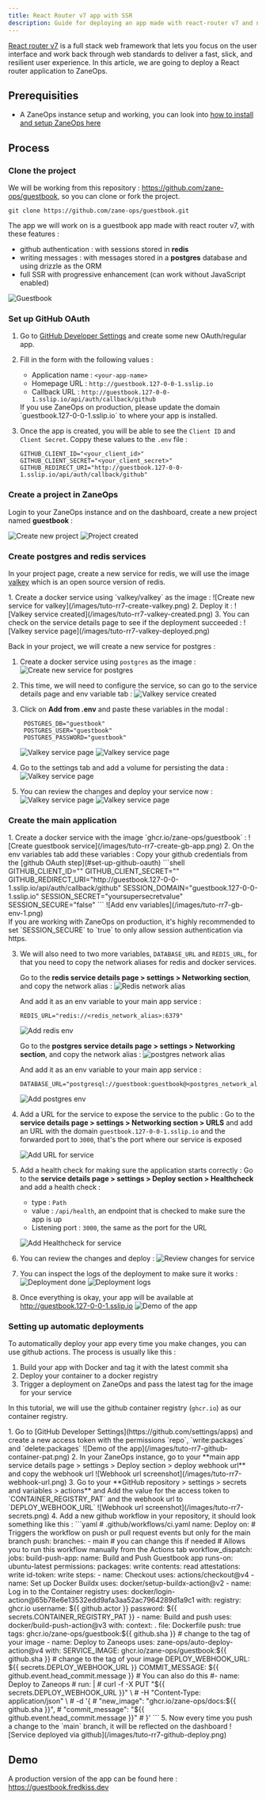```yaml
---
title: React Router v7 app with SSR
description: Guide for deploying an app made with react-router v7 and node postgres 
---
```




[React router v7](https://reactrouter.com) is a full stack web framework that lets you focus on the user interface and work back through web standards to deliver a fast, slick, and resilient user experience. 
In this article, we are going to deploy a React router application to ZaneOps.

## Prerequisities

- A ZaneOps instance setup and working, you can look into [how to install and setup ZaneOps here](/installation)

## Process

### Clone the project

We will be working from this repository : https://github.com/zane-ops/guestbook, so you can clone or fork the project.

```shell
git clone https://github.com/zane-ops/guestbook.git
```

The app we will work on is a guestbook app made with react router v7, with these features : 

- github authentication : with sessions stored in **redis**
- writing messages : with messages stored in a **postgres** database and using drizzle as the ORM
- full SSR with progressive enhancement (can work without JavaScript enabled)

![Guestbook](/images/guestbook-screenshot.png)

### Set up GitHub OAuth

<Steps>

1. Go to [GitHub Developer Settings](https://github.com/settings/apps) and create some new OAuth/regular app.

2. Fill in the form with the following values :
   - Application name : `<your-app-name>`
   - Homepage URL : `http://guestbook.127-0-0-1.sslip.io` 
   - Callback URL : `http://guestbook.127-0-0-1.sslip.io/api/auth/callback/github`
    <Aside type='note'>
    If you use ZaneOps on production, please update the domain `guestbook.127-0-0-1.sslip.io` to where your app is installed.
    </Aside>

3. Once the app is created, you will be able to see the `Client ID` and `Client Secret`. Coppy these values to the `.env` file :

    ```shell
    GITHUB_CLIENT_ID="<your_client_id>"
    GITHUB_CLIENT_SECRET="<your_client_secret>"
    GITHUB_REDIRECT_URI="http://guestbook.127-0-0-1.sslip.io/api/auth/callback/github"
    ```
</Steps>


### Create a project in ZaneOps

Login to your ZaneOps instance and on the dashboard, create a new project named **guestbook** : 

![Create new project](/images/tuto-rr7-new-project.png)
![Project created](/images/tuto-rr7-project-created.png)

### Create postgres and redis services

In your project page, create a new service for redis, we will use the image [valkey](https://valkey.io/) which is an open source version 
of redis.

<Steps>
1. Create a docker service using `valkey/valkey` as the image :
    ![Create new service for valkey](/images/tuto-rr7-create-valkey.png)
2. Deploy it :
    ![Valkey service created](/images/tuto-rr7-valkey-created.png)
3. You can check on the service details page to see if the deployment succeeded : 
    ![Valkey service page](/images/tuto-rr7-valkey-deployed.png)
</Steps>


Back in your project, we will create a new service for postgres :
<Steps>
1. Create a docker service using `postgres` as the image :
    ![Create new service for postgres](/images/tuto-rr7-create-pg.png)

2. This time, we will need to configure the service, so can go to the service details page and env variable tab :
    ![Valkey service created](/images/tuto-rr7-pg-env-tab.png)

3. Click on **Add from .env** and paste these variables in the modal :
   ```shell
    POSTGRES_DB="guestbook"
    POSTGRES_USER="guestbook"
    POSTGRES_PASSWORD="guestbook"
   ```
    ![Valkey service page](/images/tuto-rr7-pg-env-modal.png)
    ![Valkey service page](/images/tuto-rr7-pg-env-added.png)

4. Go to the settings tab and add a volume for persisting the data : 
    ![Valkey service page](/images/tuto-rr7-pg-add-volume.png)

5. You can review the changes and deploy your service now : 
    ![Valkey service page](/images/tuto-rr7-pg-changes.png)
    ![Valkey service page](/images/tuto-rr7-pg-deployed.png)
</Steps>

### Create the main application

<Steps>
1. Create a docker service with the image `ghcr.io/zane-ops/guestbook` :
    ![Create guestbook service](/images/tuto-rr7-create-gb-app.png)
2. On the env variables tab add these variables :
    Copy your github credentials from the [github OAuth step](#set-up-github-oauth)
    ```shell
    GITHUB_CLIENT_ID="<your_client_id>" 
    GITHUB_CLIENT_SECRET="<your_client_secret>"
    GITHUB_REDIRECT_URI="http://guestbook.127-0-0-1.sslip.io/api/auth/callback/github"
    SESSION_DOMAIN="guestbook.127-0-0-1.sslip.io"
    SESSION_SECRET="yoursupersecretvalue"
    SESSION_SECURE="false"
   ``` 
   ![Add env variables](/images/tuto-rr7-gb-env-1.png)
   <Aside type='note'>
   If you are working with ZaneOps on production, it's highly recommended to set `SESSION_SECURE` to `true`
   to only allow session authentication via https.
   </Aside>

3. We will also need to two more variables, `DATABASE_URL` and `REDIS_URL`, for that you need to copy the 
   network aliases for redis and docker services.

   Go to the **redis service details page > settings > Networking section**, and copy the network alias : 
   ![Redis network alias](/images/tuto-rr7-alias-redis.png)

   And add it as an env variable to your main app service : 
   ```shell
   REDIS_URL="redis://<redis_network_alias>:6379"
   ```
   ![Add redis env](/images/tuto-rr7-gb-env-2.png)

   Go to the **postgres service details page > settings > Networking section**, and copy the network alias : 
   ![postgres network alias](/images/tuto-rr7-alias-pg.png)

   And add it as an env variable to your main app service : 
   ```shell
   DATABASE_URL="postgresql://guestbook:guestbook@<postgres_network_alias>:5432/guestbook"
   ```
   ![Add postgres env](/images/tuto-rr7-gb-env-3.png)
4. Add a URL for the service to expose the service to the public : 
    Go to the **service details page > settings > Networking section > URLS** and add 
    an URL with the domain `guestbook.127-0-0-1.sslip.io` and the forwarded port to `3000`, that's the 
    port where our service is exposed 

    ![Add URL for service](/images/tuto-rr7-gb-add-url.png)

5. Add a health check for making sure the application starts correctly :
   Go to the **service details page > settings > Deploy section > Healthcheck** and add a health check : 
   - type : `Path`
   - value : `/api/health`, an endpoint that is checked to make sure the app is up
   - Listening port : `3000`, the same as the port for the URL

   ![Add Healthcheck for service](/images/tuto-rr7-gb-add-healthcheck.png)

6. You can review the changes and deploy : 
   ![Review changes for service](/images/tuto-rr7-gb-changes-modal.png)

7. You can inspect the logs of the deployment to make sure it works : 
   ![Deployment done](/images/tuto-rr7-gb-deployed.png)
   ![Deployment logs](/images/tuto-rr7-gb-logs.png)
8. Once everything is okay, your app will be available at http://guestbook.127-0-0-1.sslip.io
   ![Demo of the app](/images/tuto-rr7-gb-demo.png)
</Steps>


### Setting up automatic deployments 

To automatically deploy your app every time you make changes, you can use github actions. 
The process is usually like this : 
1. Build your app with Docker and tag it with the latest commit sha
2. Deploy your container to a docker registry
3. Trigger a deployment on ZaneOps and pass the latest tag for the image for your service

In this tutorial, we will use the github container registry (`ghcr.io`) as our container registry.

<Steps>
1. Go to [GitHub Developer Settings](https://github.com/settings/apps) and create a new access token with the permissions `repo`, `write:packages` and `delete:packages` 
   ![Demo of the app](/images/tuto-rr7-github-container-pat.png)
2. In your ZaneOps instance, go to your **main app service details page > settings > Deploy section > deploy webhook url** and copy the webhook url 
   ![Webhook url screenshot](/images/tuto-rr7-webhook-url.png)
3. Go to your **GitHub repository > settings > secrets and variables > actions** and Add the value for the access token to `CONTAINER_REGISTRY_PAT` and the webhook url to `DEPLOY_WEBHOOK_URL`
   ![Webhook url screenshot](/images/tuto-rr7-secrets.png)
4. Add a new github workflow in your repository, it should look something like this : 
    ```yaml
    # .github/workflows/ci.yaml
    name: Deploy
    on:
        # Triggers the workflow on push or pull request events but only for the main branch
        push:
            branches:
                - main # you can change this if needed
        # Allows you to run this workflow manually from the Actions tab
        workflow_dispatch:
    jobs:
        build-push-app:
            name: Build and Push Guestbook app
            runs-on: ubuntu-latest
            permissions:
                packages: write
                contents: read
                attestations: write
                id-token: write
            steps:
                - name: Checkout
                  uses: actions/checkout@v4
                - name: Set up Docker Buildx
                  uses: docker/setup-buildx-action@v2
                - name: Log in to the Container registry
                  uses: docker/login-action@65b78e6e13532edd9afa3aa52ac7964289d1a9c1
                  with:
                      registry: ghcr.io
                      username: ${{ github.actor }}
                      password: ${{ secrets.CONTAINER_REGISTRY_PAT }}
                - name: Build and push
                  uses: docker/build-push-action@v3
                  with:
                      context: .
                      file: Dockerfile
                      push: true
                      tags: ghcr.io/zane-ops/guestbook:${{ github.sha }} # change to the tag of your image
                - name: Deploy to Zaneops
                  uses: zane-ops/auto-deploy-action@v4
                  with:
                      SERVICE_IMAGE: ghcr.io/zane-ops/guestbook:${{ github.sha }} # change to the tag of your image
                      DEPLOY_WEBHOOK_URL: ${{ secrets.DEPLOY_WEBHOOK_URL }}
                      COMMIT_MESSAGE: ${{ github.event.head_commit.message }}
                # You can also do this 
                #- name: Deploy to Zaneops
                #  run: |
                #    curl -f -X PUT "${{ secrets.DEPLOY_WEBHOOK_URL }}" \
                #       -H "Content-Type: application/json" \
                #       -d '{
                #             "new_image": "ghcr.io/zane-ops/docs:${{ github.sha }}",
                #             "commit_message": "${{ github.event.head_commit.message }}"
                #           }'
    ```
5. Now every time you push a change to the `main` branch, it will be reflected on the dashboard
   ![Service deployed via github](/images/tuto-rr7-github-deploy.png)
</Steps>

## Demo

A production version of the app can be found here : https://guestbook.fredkiss.dev

